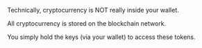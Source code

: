 Technically, cryptocurrency is NOT really inside your wallet.

All cryptocurrency is stored on the blockchain network.

You simply hold the keys (via your wallet) to access these tokens.
